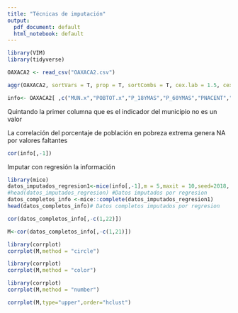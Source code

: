 ```yaml
---
title: "Técnicas de imputación"
output:
  pdf_document: default
  html_notebook: default
---
```



```r
library(VIM)
library(tidyverse)
```


```r
OAXACA2 <- read_csv("OAXACA2.csv")
```


```r
aggr(OAXACA2, sortVars = T, prop = T, sortCombs = T, cex.lab = 1.5, cex.axis = .6, cex.numbers = 5, combined = F, gap=-.2)
```


```r
info<- OAXACA2[ ,c("MUN.x","POBTOT.x","P_18YMAS","P_60YMAS","PNACENT","P3YM_HLI","P15YM_AN","P15YM_SE","GRAPROES","PEA","PSINDER","PCATOLICA","PROM_OCUP","VPH_PISOTI","VPH_S_ELEC","VPH_AGUAFV","VPH_NODREN","VPH_NDACMM","IRS","HOGJEF_F","HOGJEF_M","PORCENTAJE_DE_LA.POBLACIÓN_EN_POBREZA_EXTREMA_2015")]
```

Quintando la primer columna que es el indicador del municipio no es un valor 

La correlación del porcentaje de población en pobreza extrema genera NA por valores faltantes 

```r
cor(info[,-1])
```

Imputar con regresión la información 

```r
library(mice)
datos_imputados_regresion1<-mice(info[,-1],m = 5,maxit = 10,seed=2018, method="norm.predict",print = FALSE)
#head(datos_imputados_regresion) #Datos imputados por regresion
datos_completos_info <-mice::complete(datos_imputados_regresion1)
head(datos_completos_info)# Datos completos imputados por regresion
```



```r
cor(datos_completos_info[,-c(1,22)])
```

```r
M<-cor(datos_completos_info[,-c(1,21)])
```


```r
library(corrplot)
corrplot(M,method = "circle")
```

```r
library(corrplot)
corrplot(M,method = "color")
```

```r
library(corrplot)
corrplot(M,method = "number")
```

```r
corrplot(M,type="upper",order="hclust")
```


